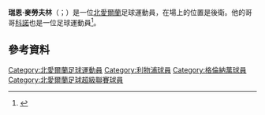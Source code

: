 {{expand|time=2015-05-18T09:59:14+00:00}}
{{noteTA
|G1=liverpoolfc|G2=football|G3=EPL|G4=SPL
|1=zh-hans:瑞恩;zh-hk:賴恩;zh-tw:瑞恩;
|2=zh-hans:麦劳夫林;zh-hk:麥洛連;zh-tw:麥勞夫林;
|3=zh-hans:科諾;zh-hk:干拿;zh-tw:科諾;
}}
{{Infobox football biography
|     name = 瑞恩·麥勞夫林<br />Ryan McLaughlin
|       image = Ryan McLaughlin 2012.jpg
|        caption = 
|       fullname = 
|    birth_date = {{birth date and age|1994|9|30|df=y}}
| birth_place = 北愛爾蘭[[贝尔法斯特|贝尔法斯特]]
|         height = {{height|ft=5|in=9}}
|       position = [[後衛_(足球)|右閘]]
| currentclub = [[罗奇代尔足球俱乐部|罗奇代尔]]
|  clubnumber = 2
|    youthyears1 = 2009–2011 |youthclubs1 = [[格倫納萬足球俱樂部|格倫納萬]]
|    youthyears2 = 2011–2014 |youthclubs2 = [[利物浦足球會|利物浦]]
|         years1 = 2014–2016     |clubs1      = [[利物浦足球會|利物浦]] |caps1 = 0 |goals1 = 0<!-- LEAGUE ONLY -->
|         years2 = 2014     |clubs2      =→ [[巴恩斯利足球俱乐部|巴恩斯利]] |caps2 = 9 |goals2 = 0<!-- LEAGUE ONLY -->
|      years3 = 2015–2016     |clubs3      =→ [[阿伯丁足球俱乐部|阿伯丁]] |caps3 = 4 |goals3 = 0<!-- LEAGUE ONLY -->
|      years4 = 2016–2018 |clubs4      = [[奥尔德姆足球俱乐部|奥尔德姆]] |caps4 = 52 |goals4 = 3<!-- LEAGUE ONLY -->
|      years5 = 2018–2019 |clubs5      = [[黑池足球會|黑池]] |caps5 = 6 |goals5 = 0<!-- LEAGUE ONLY -->
|      years6 = 2019–     |clubs6      = [[罗奇代尔足球俱乐部|罗奇代尔]] |caps6 = 16 |goals6 = 0<!-- LEAGUE ONLY -->
| nationalyears1 = 2009–2010  |nationalteam1 = 北愛爾蘭U16   |nationalcaps1 = 11 |nationalgoals1 = 0
| nationalyears2 = 2010–2011  |nationalteam2 = 北愛爾蘭U17 |nationalcaps2 = 13 |nationalgoals2 = 0
| nationalyears3 = 2011–2012  |nationalteam3 = [[北愛爾蘭19歲以下足球代表隊|北愛爾蘭U19]] |nationalcaps3 = 7 |nationalgoals3 = 2
| nationalyears4 = 2012–2016  |nationalteam4 = [[北愛爾蘭21歲以下足球代表隊|北愛爾蘭U21]] |nationalcaps4 = 6 |nationalgoals4 = 0
| nationalyears5 = 2014–      |nationalteam5 = [[北愛爾蘭足球代表隊|北愛爾蘭]] |nationalcaps5 = 5 |nationalgoals5 = 0
|       club-update = 26 April 2014
|       nationalteam-update = 06:25, 5 June 2014 (UTC)
}}

'''瑞恩·麥勞夫林'''（{{lang-en|Ryan McLaughlin}}；{{bd|1994年|9月30日}}）是一位[[北愛爾蘭|北愛爾蘭]]足球運動員，在場上的位置是後衛。他的哥哥[[科諾·麥勞夫林|科諾]]也是一位足球運動員<ref>{{cite web|url=https://twitter.com/ConorMcL3/status/472690073138626560|title=McLaughlin Brothers|accessdate=31 May 2014|archive-date=2016-04-07|archive-url=https://web.archive.org/web/20160407225358/https://twitter.com/conormcl3/status/472690073138626560|dead-url=no}}</ref>。

==參考資料==
{{reflist}}

{{DEFAULTSORT:McLaughlin, Ryan}}
[[Category:北愛爾蘭足球運動員|Category:北愛爾蘭足球運動員]]
[[Category:利物浦球員|Category:利物浦球員]]
[[Category:格倫納萬球員|Category:格倫納萬球員]]
[[Category:北愛爾蘭足球超級聯賽球員|Category:北愛爾蘭足球超級聯賽球員]]